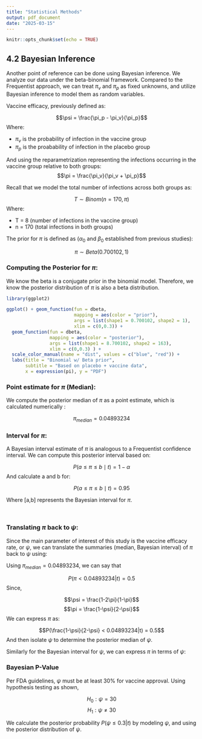 ```yaml
---
title: "Statistical Methods"
output: pdf_document
date: "2025-03-15"
---
```


```r
knitr::opts_chunk$set(echo = TRUE)
```


## 4.2 Bayesian Inference

Another point of reference can be done using Bayesian inference. We analyze our data under the beta-binomial framework. Compared to the Frequentist approach, we can treat $\pi_v$ and $\pi_p$ as fixed unknowns, and utilize Bayesian inference to model them as random variables.  

Vaccine efficacy, previously defined as: 

$$\psi = \frac{\pi_p - \pi_v}{\pi_p}$$
Where:

  - $\pi_v$ is the probability of infection in the vaccine group
  - $\pi_p$ is the proabability of infection in the placebo group
  
And using the reparametrization representing the infections occurring in the vaccine group relative to both groups:
$$\pi = \frac{\pi_v}{\pi_v + \pi_p}$$

Recall that we model the total number of infections across both groups as:

$$T \sim Binom(n = 170, \pi)$$
Where:

  - T = 8 (number of infections in the vaccine group)
  - n = 170 (total infections in both groups)

The prior for $\pi$ is defined as ($\alpha_0$ and $\beta_0$ established from previous studies):

  $$\pi \sim Beta(0.700102, 1)$$

### Computing the Posterior for $\pi$: 

We know the beta is a conjugate prior in the binomial model. Therefore, we know the posterior distribution of $\pi$ is also a beta distribution.

\begin{align*}
  \pi \mid t &\sim \text{Beta}(\alpha_0 + T, \beta_0 + (n - T)) \\
  \pi \mid t &\sim \text{Beta}(0.700102 + 8, 1 + 162) \\
  \pi \mid t &\sim \text{Beta}(8.700102, 163) \hspace{1.5cm} \text{(Posterior)}
\end{align*}

```r

library(ggplot2)

ggplot() + geom_function(fun = dbeta, 
                         mapping = aes(color = "prior"),
                         args = list(shape1 = 0.700102, shape2 = 1),
                         xlim = c(0,0.3)) +
  geom_function(fun = dbeta,
                mapping = aes(color = "posterior"),
                args = list(shape1 = 8.700102, shape2 = 163),
                xlim = c(0,0.3) ) +
  scale_color_manual(name = "dist", values = c("blue", "red")) +
  labs(title = "Binomial w/ Beta prior",
       subtitle = "Based on placebo + vaccine data",
       x = expression(pi), y = "PDF") 
```



### Point estimate for $\pi$ (Median):
We compute the posterior median of $\pi$ as a point estimate, which is calculated numerically \footnote{using qbeta()}:

$$\pi_{median} = 0.04893234$$

### Interval for $\pi$:

A Bayesian interval estimate of $\pi$ is analogous to a Frequentist confidence interval. We can compute this posterior interval based on: 

$$P(a \leq \pi \leq b \mid t) = 1 - \alpha$$
And calculate a and b for: 

$$P(a \leq \pi \leq b \mid t) = 0.95 $$

Where [a,b] represents the Bayesian interval for $\pi$.

\

### Translating $\pi$ back to $\psi$:

Since the main parameter of interest of this study is the vaccine efficacy rate, or $\psi$, we can translate the summaries (median, Bayesian interval) of $\pi$ back to $\psi$ using:

Using $\pi_{median} = 0.04893234$, we can say that 

$$P(\pi < 0.04893234|t) = 0.5$$
Since,

$$\psi = \frac{1-2\pi}{1-\pi}$$
$$\pi = \frac{1-\psi}{2-\psi}$$
We can express $\pi$ as:

$$P(\frac{1-\psi}{2-\psi} < 0.04893234|t) = 0.5$$
And then isolate $\psi$ to determine the posterior median of $\psi$.

Similarly for the Bayesian interval for $\psi$, we can express $\pi$ in terms of $\psi$: 

\begin{align*}
  P(a \leq \pi \leq b \mid t) = 0.95 \\
  P\left( \frac{1 - 2b}{1 - b} \leq \psi \leq \frac{1 - 2a}{1 - a} \mid t \right) = 0.95 
\end{align*}

### Bayesian P-Value

Per FDA guidelines, $\psi$ must be at least 30% for vaccine approval. Using hypothesis testing as shown, 

$$H_0: \psi = 30%$$
$$H_1: \psi \neq 30%$$

We calculate the posterior probability $P(\psi \leq 0.3 |t)$ by modeling $\psi$, and using the posterior distribution of $\psi$.

\begin{align*}
  P(\psi \leq 0.3 |t) \\
  P(\frac{1-2\pi}{1-\pi} \leq 0.3 |t) \\
  P(\pi \leq \frac{7}{17}) 
\end{align*}










